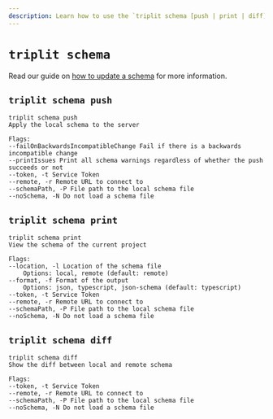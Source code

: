 ```yaml
---
description: Learn how to use the `triplit schema [push | print | diff]` commands to update or introspect the schema on a remote server.
---
```


# `triplit schema`

Read our guide on [how to update a schema](/schemas/updating) for more information.

## `triplit schema push`

```
triplit schema push
Apply the local schema to the server

Flags:
--failOnBackwardsIncompatibleChange Fail if there is a backwards incompatible change
--printIssues Print all schema warnings regardless of whether the push succeeds or not
--token, -t Service Token
--remote, -r Remote URL to connect to
--schemaPath, -P File path to the local schema file
--noSchema, -N Do not load a schema file
```

## `triplit schema print`

```
triplit schema print
View the schema of the current project

Flags:
--location, -l Location of the schema file
    Options: local, remote (default: remote)
--format, -f Format of the output
    Options: json, typescript, json-schema (default: typescript)
--token, -t Service Token
--remote, -r Remote URL to connect to
--schemaPath, -P File path to the local schema file
--noSchema, -N Do not load a schema file
```

## `triplit schema diff`

```
triplit schema diff
Show the diff between local and remote schema

Flags:
--token, -t Service Token
--remote, -r Remote URL to connect to
--schemaPath, -P File path to the local schema file
--noSchema, -N Do not load a schema file
```

